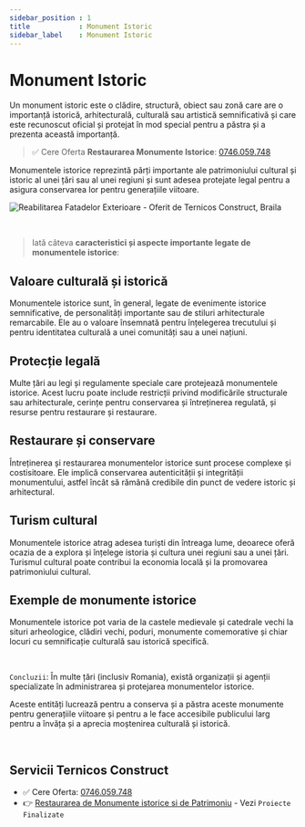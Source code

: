 ```yaml
---
sidebar_position : 1
title            : Monument Istoric
sidebar_label    : Monument Istoric
---
```


# Monument Istoric

Un monument istoric este o clădire, structură, obiect sau zonă care are o importanță istorică, arhitecturală, culturală sau artistică semnificativă 
și care este recunoscut oficial și protejat în mod special pentru a păstra și a prezenta această importanță. 

> ✅ Cere Oferta **Restaurarea Monumente Istorice**: [0746.059.748](tel:0746.059.748)

Monumentele istorice reprezintă părți importante ale patrimoniului cultural și istoric al unei țări sau al unei regiuni și sunt adesea protejate legal pentru a asigura conservarea lor pentru generațiile viitoare.

![Reabilitarea Fatadelor Exterioare - Oferit de Ternicos Construct, Braila](https://github-production-user-asset-6210df.s3.amazonaws.com/50270662/267092166-f5ef825e-770e-4e43-b46e-5ad901fd0bbe.png)

<br />

> Iată câteva **caracteristici și aspecte importante legate de monumentele istorice**:

## **Valoare culturală și istorică** 

Monumentele istorice sunt, în general, legate de evenimente istorice semnificative, de personalități importante sau de stiluri arhitecturale remarcabile. 
Ele au o valoare însemnată pentru înțelegerea trecutului și pentru identitatea culturală a unei comunități sau a unei națiuni.

## **Protecție legală** 

Multe țări au legi și regulamente speciale care protejează monumentele istorice. 
Acest lucru poate include restricții privind modificările structurale sau arhitecturale, cerințe pentru conservarea și întreținerea regulată, și resurse pentru restaurare și restaurare.

## **Restaurare și conservare** 

Întreținerea și restaurarea monumentelor istorice sunt procese complexe și costisitoare. 
Ele implică conservarea autenticității și integrității monumentului, astfel încât să rămână credibile din punct de vedere istoric și arhitectural.

## **Turism cultural** 

Monumentele istorice atrag adesea turiști din întreaga lume, deoarece oferă ocazia de a explora și înțelege istoria și cultura unei regiuni sau a unei țări. 
Turismul cultural poate contribui la economia locală și la promovarea patrimoniului cultural.

## **Exemple de monumente istorice** 

Monumentele istorice pot varia de la castele medievale și catedrale vechi la situri arheologice, clădiri vechi, poduri, monumente comemorative și chiar locuri cu semnificație culturală sau istorică specifică.

<br />

`Concluzii`: În multe țări (inclusiv Romania), există organizații și agenții specializate în administrarea și protejarea monumentelor istorice. 

Aceste entități lucrează pentru a conserva și a păstra aceste monumente pentru generațiile viitoare și pentru a le face accesibile publicului larg pentru a învăța și a aprecia moștenirea culturală și istorică.

<br />

## Servicii Ternicos Construct

- ✅ Cere Oferta: [0746.059.748](tel:0746.059.748)
- 👉 [Restaurarea de Monumente istorice si de Patrimoniu](https://ternicos-construct.ro/) - Vezi `Proiecte Finalizate`
